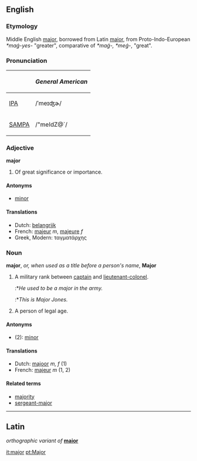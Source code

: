 ==English==
===Etymology===
Middle English [[major]], borrowed from Latin [[maior]], from Proto-Indo-European ''*maǵ-yes-'' "greater", comparative of ''*maǵ-, *meǵ-'', "great".

===Pronunciation===
{| border=1 cellpadding=5
! !! ''General American''
|-
| [[w:IPA|IPA]] || /ˈmeɪʤɚ/ 
|-
| [[w:SAMPA|SAMPA]] || /"meIdZ@`/
|}

===Adjective===
'''major''' 
#Of great significance or importance.

====Antonyms====
*[[minor]]

====Translations====
*Dutch: [[belangrijk]]
*French: [[majeur]] ''m'', [[majeure]] ''f''
*Greek, Modern: ταγματάρχης

===Noun===
'''major''', ''or, when used as a title before a person's name'', '''Major'''

#A military rank between [[captain]] and [[lieutenant-colonel]].
#:*''He used to be a major in the army.''
#:*''This is Major Jones.''
#A person of legal age.

====Antonyms====
*(2): [[minor]]

====Translations====
*Dutch: [[majoor]] ''m, f'' (1)
*French: [[majeur]] ''m'' (1, 2)

====Related terms====
*[[majority]]
*[[sergeant-major]]

----

==Latin==
''orthographic variant of'' '''[[maior]]'''

[[it:major]]
[[pt:Major]]
